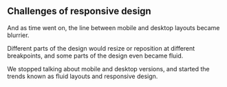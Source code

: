 
<Meta title="Challenges of responsive design/Fluid layouts" />

## Challenges of responsive design

And as time went on, the line between mobile and desktop layouts became blurrier.

Different parts of the design would resize or reposition at different breakpoints, and some parts of the design even became fluid.

We stopped talking about mobile and desktop versions, and started the trends known as fluid layouts and responsive design.
